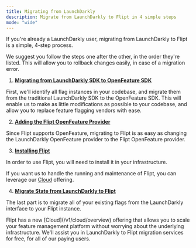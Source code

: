 ```yaml
---
title: Migrating from LaunchDarkly
description: Migrate from LaunchDarkly to Flipt in 4 simple steps
mode: "wide"
---
```


If you're already a LaunchDarkly user, migrating from LaunchDarkly to Flipt is a simple, 4-step process.

We suggest you follow the steps one after the other, in the order they're listed. This will allow you to rollback changes easily, in case of a migration error.

1. [**Migrating from LaunchDarkly SDK to OpenFeature SDK**](/v1/guides/migration/launchdarkly/openfeature)

First, we'll identify all flag instances in your codebase, and migrate them
from the traditional LaunchDarkly SDK to the OpenFeature SDK. This will
enable us to make as little modifications as possible to your codebase, and
allow you to replace feature flagging vendors with ease.

2. [**Adding the Flipt OpenFeature Provider**](/v1/guides/migration/launchdarkly/flipt#adding-the-flipt-openfeature-provider)

Since Flipt supports OpenFeature, migrating to Flipt is as easy as changing
the LaunchDarkly OpenFeature provider to the Flipt OpenFeature provider.

3. [**Installing Flipt**](/v1/guides/migration/launchdarkly/flipt#installing-flipt)

In order to use Flipt, you will need to install it in your infrastructure.

If you want us to handle the running and maintenance of Flipt, you can
leverage our [Cloud](/v1/cloud/overview) offering.

4. [**Migrate State from LaunchDarkly to Flipt**](/v1/guides/migration/launchdarkly/flipt#migrate-state-from-launchdarkly-to-flipt)

The last part is to migrate all of your existing flags from the LaunchDarkly
interface to your Flipt instance.

<Tip>
  Flipt has a new [Cloud](/v1/cloud/overview) offering that allows you to scale
  your feature management platform without worrying about the underlying
  infrastructure. We'll assist you in LaunchDarkly to Flipt migration services
  for free, for all of our paying users.
</Tip>
